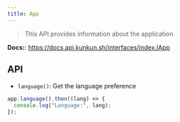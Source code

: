 ```yaml
---
title: App
---
```


> This API provides information about the application

**Docs:**: https://docs.api.kunkun.sh/interfaces/index.IApp

## API

- `language()`: Get the language preference


<ImportCodeBlock apiName="app" />

```ts
app.language().then((lang) => {
  console.log("Language:", lang);
});
```
